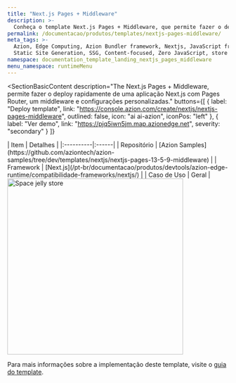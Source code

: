 ```yaml
---
title: "Next.js Pages + Middleware"
description: >-
  Conheça o template Next.js Pages + Middleware, que permite fazer o deploy rapidamente de uma aplicação Next.js com Pages Router, um middleware e configurações personalizadas.
permalink: /documentacao/produtos/templates/nextjs-pages-middleware/
meta_tags: >-
  Azion, Edge Computing, Azion Bundler framework, Nextjs, JavaScript frameworks,
  Static Site Generation, SSG, Content-focused, Zero JavaScript, store
namespace: documentation_template_landing_nextjs_pages_middleware
menu_namespace: runtimeMenu
---
```



<SectionBasicContent
  description="The Next.js Pages + Middleware, permite fazer o deploy rapidamente de uma aplicação Next.js com Pages Router, um middleware e configurações personalizadas."
  buttons={[
    { label: "Deploy template", link: "https://console.azion.com/create/nextjs/nextjs-pages-middleware", outlined: false, icon: "ai ai-azion", iconPos: "left" },
    { label: "Ver demo", link: "https://pjq5iwn5jm.map.azionedge.net", severity: "secondary" }
  ]}
>
  <Fragment slot="content">
    <div style="flex: 1; min-width: 300px;">
      | Item | Detalhes |
      |:----------|:------|
      | Repositório | [Azion Samples](https://github.com/aziontech/azion-samples/tree/dev/templates/nextjs/nextjs-pages-13-5-9-middleware) |
      | Framework | [Next.js](/pt-br/documentacao/produtos/devtools/azion-edge-runtime/compatibilidade-frameworks/nextjs/) |
      | Caso de Uso | Geral |
    </div>
    <div style="display: flex; justify-content: center; align-items: center; flex: 1;">
      <img src="/assets/docs/images/uploads/template-showcase/nextjs/nextjs-pages-middleware.png" width="400" alt="Space jelly store" style="min-width: 100%; max-width: 100%; height: auto;" />
    </div>
  </Fragment>
</SectionBasicContent>

Para mais informações sobre a implementação deste template, visite o [guia do template](/pt-br/documentacao/produtos/guias/nextjs-pages-middleware/).